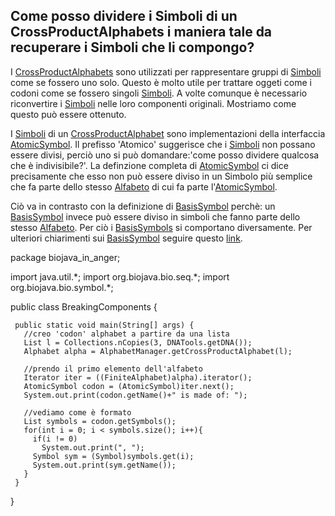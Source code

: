 == Come posso dividere i Simboli di un  CrossProductAlphabets i maniera tale da recuperare i Simboli che li compongo? ==

I [[Biojava:Cookbook:Alphabets:CrossProduct|CrossProductAlphabets]] sono utilizzati per rappresentare gruppi di [http://www.biojava.org/docs/api14/org/biojava/bio/symbol/Symbol.html Simboli] come se fossero uno solo. Questo è molto utile per trattare oggeti come i codoni come se fossero singoli [http://www.biojava.org/docs/api14/org/biojava/bio/symbol/Symbol.html Simboli]. A volte comunque è necessario riconvertire i [http://www.biojava.org/docs/api14/org/biojava/bio/symbol/Symbol.html Simboli] nelle loro componenti originali. Mostriamo come questo può essere ottenuto.

I [http://www.biojava.org/docs/api14/org/biojava/bio/symbol/Symbol.html Simboli] di un [[Biojava:Cookbook:Alphabets:CrossProduct|CrossProductAlphabet]] sono implementazioni della interfaccia [http://www.biojava.org/docs/api14/org/biojava/bio/symbol/AtomicSymbol.html AtomicSymbol]. Il prefisso 'Atomico' suggerisce che i [http://www.biojava.org/docs/api14/org/biojava/bio/symbol/Symbol.html Simboli] non possano essere divisi, perciò uno si può domandare:'come posso dividere qualcosa che è indivisibile?'. La definzione completa di [http://www.biojava.org/docs/api14/org/biojava/bio/symbol/AtomicSymbol.html AtomicSymbol] ci dice precisamente che esso non può essere diviso in un Simbolo più semplice che fa parte dello stesso [http://www.biojava.org/docs/api14/org/biojava/bio/symbol/Alphabet.html Alfabeto] di cui fa parte l'[http://www.biojava.org/docs/api14/org/biojava/bio/symbol/AtomicSymbol.html AtomicSymbol].

Ciò va in contrasto con la definizione di [http://www.biojava.org/docs/api14/org/biojava/bio/symbol/BasisSymbol.html BasisSymbol] perchè: un [http://www.biojava.org/docs/api14/org/biojava/bio/symbol/BasisSymbol.html BasisSymbol] invece può essere diviso in simboli che fanno parte dello stesso [http://www.biojava.org/docs/api14/org/biojava/bio/symbol/Alphabet.html Alfabeto]. Per ciò i [http://www.biojava.org/docs/api14/org/biojava/bio/symbol/BasisSymbol.html BasisSymbols] si comportano diversamente. Per ulteriori chiarimenti sui [http://www.biojava.org/docs/api14/org/biojava/bio/symbol/BasisSymbol.html BasisSymbol] seguire questo [http://www.biojava.org/docs/api14/org/biojava/bio/symbol/BasisSymbol.html link].

<java>
package biojava_in_anger;

import java.util.*;
import org.biojava.bio.seq.*;
import org.biojava.bio.symbol.*;

public class BreakingComponents {
  public static void main(String[] args) {
    //creo 'codon' alphabet a partire da una lista 
    List l = Collections.nCopies(3, DNATools.getDNA());
    Alphabet alpha = AlphabetManager.getCrossProductAlphabet(l);

    //prendo il primo elemento dell'alfabeto
    Iterator iter = ((FiniteAlphabet)alpha).iterator();
    AtomicSymbol codon = (AtomicSymbol)iter.next();
    System.out.print(codon.getName()+" is made of: ");

    //vediamo come è formato
    List symbols = codon.getSymbols();
    for(int i = 0; i < symbols.size(); i++){
      if(i != 0)
        System.out.print(", ");
      Symbol sym = (Symbol)symbols.get(i);
      System.out.print(sym.getName());
    }
  }
}
</java>